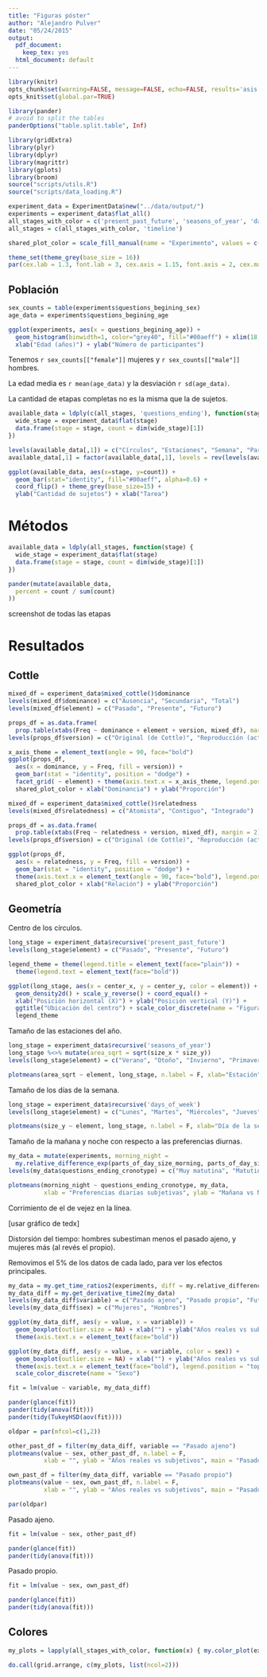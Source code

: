 ```yaml
---
title: "Figuras póster"
author: "Alejandro Pulver"
date: "05/24/2015"
output:
  pdf_document:
    keep_tex: yes
  html_document: default
---
```


```r
library(knitr)
opts_chunk$set(warning=FALSE, message=FALSE, echo=FALSE, results='asis')
opts_knit$set(global.par=TRUE)

library(pander)
# avoid to split the tables
panderOptions("table.split.table", Inf)
```

```r
library(gridExtra)
library(plyr)
library(dplyr)
library(magrittr)
library(gplots)
library(broom)
source("scripts/utils.R")
source("scripts/data_loading.R")

experiment_data = ExperimentData$new("../data/output/")
experiments = experiment_data$flat_all()
all_stages_with_color = c('present_past_future', 'seasons_of_year', 'days_of_week', 'parts_of_day')
all_stages = c(all_stages_with_color, 'timeline')

shared_plot_color = scale_fill_manual(name = "Experimento", values = c("#00aeff", "#90a800"))

theme_set(theme_grey(base_size = 16))
par(cex.lab = 1.3, font.lab = 3, cex.axis = 1.15, font.axis = 2, cex.main = 1.4)
```

## Población

```r
sex_counts = table(experiments$questions_begining_sex)
age_data = experiments$questions_begining_age

ggplot(experiments, aes(x = questions_begining_age)) +
  geom_histogram(binwidth=1, color="grey40", fill="#00aeff") + xlim(18,80) +
  xlab("Edad (años)") + ylab("Número de participantes")
```

Tenemos `r sex_counts[["female"]]` mujeres y `r sex_counts[["male"]]` hombres.

La edad media es `r mean(age_data)` y la desviación `r sd(age_data)`.

La cantidad de etapas completas no es la misma que la de sujetos.

```r
available_data = ldply(c(all_stages, 'questions_ending'), function(stage) {
  wide_stage = experiment_data$flat(stage)
  data.frame(stage = stage, count = dim(wide_stage)[1])
})

levels(available_data[,1]) = c("Círculos", "Estaciones", "Semana", "Partes del día", "Línea de tiempo", "Preguntas finales")
available_data[,1] = factor(available_data[,1], levels = rev(levels(available_data[,1])))

ggplot(available_data, aes(x=stage, y=count)) +
  geom_bar(stat="identity", fill="#00aeff", alpha=0.6) +
  coord_flip() + theme_grey(base_size=15) +
  ylab("Cantidad de sujetos") + xlab("Tarea")
```

# Métodos

```r
available_data = ldply(all_stages, function(stage) {
  wide_stage = experiment_data$flat(stage)
  data.frame(stage = stage, count = dim(wide_stage)[1])
})

pander(mutate(available_data,
  percent = count / sum(count)
))
```

screenshot de todas las etapas

# Resultados

## Cottle

```r
mixed_df = experiment_data$mixed_cottle()$dominance
levels(mixed_df$dominance) = c("Ausencia", "Secundaria", "Total")
levels(mixed_df$element) = c("Pasado", "Presente", "Futuro")

props_df = as.data.frame(
  prop.table(xtabs(Freq ~ dominance + element + version, mixed_df), margin = 3))
levels(props_df$version) = c("Original (de Cottle)", "Reproducción (actual)")

x_axis_theme = element_text(angle = 90, face="bold")
ggplot(props_df,
  aes(x = dominance, y = Freq, fill = version)) +
  geom_bar(stat = "identity", position = "dodge") +
  facet_grid( ~ element) + theme(axis.text.x = x_axis_theme, legend.position = "top") +
  shared_plot_color + xlab("Dominancia") + ylab("Proporción")
```

```r
mixed_df = experiment_data$mixed_cottle()$relatedness
levels(mixed_df$relatedness) = c("Atomista", "Contiguo", "Integrado")

props_df = as.data.frame(
  prop.table(xtabs(Freq ~ relatedness + version, mixed_df), margin = 2))
levels(props_df$version) = c("Original (de Cottle)", "Reproducción (actual)")

ggplot(props_df,
  aes(x = relatedness, y = Freq, fill = version)) +
  geom_bar(stat = "identity", position = "dodge") +
  theme(axis.text.x = element_text(angle = 90, face="bold"), legend.position = "top") +
  shared_plot_color + xlab("Relación") + ylab("Proporción")
```

## Geometría

Centro de los círculos.

```r
long_stage = experiment_data$recursive('present_past_future')
levels(long_stage$element) = c("Pasado", "Presente", "Futuro")

legend_theme = theme(legend.title = element_text(face="plain")) +
  theme(legend.text = element_text(face="bold"))

ggplot(long_stage, aes(x = center_x, y = center_y, color = element)) +
  geom_density2d() + scale_y_reverse() + coord_equal() +
  xlab("Posición horizontal (X)") + ylab("Posición vertical (Y)") +
  ggtitle("Ubicación del centro") + scale_color_discrete(name = "Figura") +
  legend_theme
```

Tamaño de las estaciones del año.

```r
long_stage = experiment_data$recursive('seasons_of_year')
long_stage %<>% mutate(area_sqrt = sqrt(size_x * size_y))
levels(long_stage$element) = c("Verano", "Otoño", "Invierno", "Primavera")

plotmeans(area_sqrt ~ element, long_stage, n.label = F, xlab="Estación", ylab="Raíz cuadrada del área")
```

Tamaño de los días de la semana.

```r
long_stage = experiment_data$recursive('days_of_week')
levels(long_stage$element) = c("Lunes", "Martes", "Miércoles", "Jueves", "Viernes", "Sábado", "Domingo")

plotmeans(size_y ~ element, long_stage, n.label = F, xlab="Día de la semana", ylab="Altura de la figura")
```

Tamaño de la mañana y noche con respecto a las preferencias diurnas.

```r
my_data = mutate(experiments, morning_night =
  my.relative_difference_exp(parts_of_day_size_morning, parts_of_day_size_night))
levels(my_data$questions_ending_cronotype) = c("Muy matutina", "Matutina", "Neutral", "Nocturna", "Muy nocturna")

plotmeans(morning_night ~ questions_ending_cronotype, my_data,
          xlab = "Preferencias diarias subjetivas", ylab = "Mañana vs Noche")
```

Corrimiento de el de vejez en la línea.

[usar gráfico de tedx]

Distorsión del tiempo: hombres subestiman menos el pasado ajeno, y mujeres más (al revés el propio).

Removimos el 5% de los datos de cada lado, para ver los efectos principales.

```r
my_data = my.get_time_ratios2(experiments, diff = my.relative_difference_exp)
my_data_diff = my.get_derivative_time2(my_data)
levels(my_data_diff$variable) = c("Pasado ajeno", "Pasado propio", "Futuro propio", "Futuro ajeno")
levels(my_data_diff$sex) = c("Mujeres", "Hombres")

ggplot(my_data_diff, aes(y = value, x = variable)) +
  geom_boxplot(outlier.size = NA) + xlab("") + ylab("Años reales vs subjetivos") +
  theme(axis.text.x = element_text(face="bold"))

ggplot(my_data_diff, aes(y = value, x = variable, color = sex)) +
  geom_boxplot(outlier.size = NA) + xlab("") + ylab("Años reales vs subjetivos") +
  theme(axis.text.x = element_text(face="bold"), legend.position = "top") +
  scale_color_discrete(name = "Sexo")
```

```r
fit = lm(value ~ variable, my_data_diff)

pander(glance(fit))
pander(tidy(anova(fit)))
pander(tidy(TukeyHSD(aov(fit))))
```

```r
oldpar = par(mfcol=c(1,2))

other_past_df = filter(my_data_diff, variable == "Pasado ajeno")
plotmeans(value ~ sex, other_past_df, n.label = F,
          xlab = "", ylab = "Años reales vs subjetivos", main = "Pasado ajeno")

own_past_df = filter(my_data_diff, variable == "Pasado propio")
plotmeans(value ~ sex, own_past_df, n.label = F,
          xlab = "", ylab = "Años reales vs subjetivos", main = "Pasado propio")

par(oldpar)
```

Pasado ajeno.

```r
fit = lm(value ~ sex, other_past_df)

pander(glance(fit))
pander(tidy(anova(fit)))
```

Pasado propio.

```r
fit = lm(value ~ sex, own_past_df)

pander(glance(fit))
pander(tidy(anova(fit)))
```

## Colores

```r
my_plots = lapply(all_stages_with_color, function(x) { my.color_plot(experiment_data, x) })

do.call(grid.arrange, c(my_plots, list(ncol=2)))
```